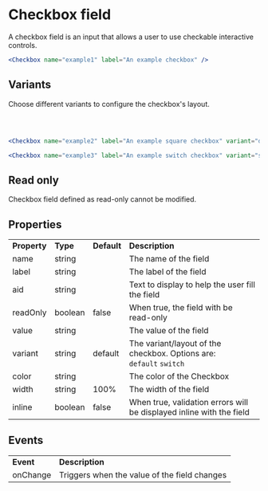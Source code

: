 
<Meta title="Components/Data Input/Checkbox" />

# Checkbox field

A checkbox field is an input that allows a user to use checkable interactive controls.

<Unstyled>
  <Checkbox name="example1" label="An example checkbox" />
</Unstyled>

```jsx
<Checkbox name="example1" label="An example checkbox" />
```

## Variants

Choose different variants to configure the checkbox's layout.

<Unstyled>

<Checkbox name="example2" label="An example checkbox" variant="default" />

<br />

<Checkbox name="example3" label="An example checkbox" variant="switch" />

</Unstyled>

```jsx

<Checkbox name="example2" label="An example square checkbox" variant="default"/>

<Checkbox name="example3" label="An example switch checkbox" variant="switch"/>

```

## Read only

Checkbox field defined as read-only cannot be modified.

<Unstyled>
  <Checkbox
    name="example4"
    label="An example read-only checkbox"
    aid="You cannot change this value"
    value={true}
    readOnly={true}
  />
</Unstyled>

## Properties

<table>
  <tr>
    <td>
      <strong>Property</strong>
    </td>
    <td>
      <strong>Type</strong>
    </td>
    <td>
      <strong>Default</strong>
    </td>
    <td>
      <strong>Description</strong>
    </td>
  </tr>
  <tr>
    <td>name</td>
    <td>string</td>
    <td></td>
    <td>The name of the field</td>
  </tr>
  <tr>
    <td>label</td>
    <td>string</td>
    <td></td>
    <td>The label of the field</td>
  </tr>
  <tr>
    <td>aid</td>
    <td>string</td>
    <td></td>
    <td>Text to display to help the user fill the field</td>
  </tr>
  <tr>
    <td>readOnly</td>
    <td>boolean</td>
    <td>false</td>
    <td>When true, the field with be read-only</td>
  </tr>
  <tr>
    <td>value</td>
    <td>string</td>
    <td></td>
    <td>The value of the field</td>
  </tr>
  <tr>
    <td>variant</td>
    <td>string</td>
    <td>default</td>
    <td>
      The variant/layout of the checkbox. Options are: <br />
      <code>default</code> <code>switch</code>
    </td>
  </tr>
  <tr>
    <td>color</td>
    <td>string</td>
    <td></td>
    <td>The color of the Checkbox</td>
  </tr>
  <tr>
    <td>width</td>
    <td>string</td>
    <td>100%</td>
    <td>The width of the field</td>
  </tr>
  <tr>
    <td>inline</td>
    <td>boolean</td>
    <td>false</td>
    <td>
      When true, validation errors will be displayed inline with the field
    </td>
  </tr>
</table>

## Events

<table>
  <tr>
    <td>
      <strong>Event</strong>
    </td>
    <td>
      <strong>Description</strong>
    </td>
  </tr>
  <tr>
    <td>onChange</td>
    <td>Triggers when the value of the field changes</td>
  </tr>
</table>
